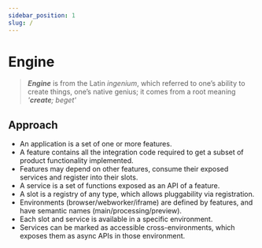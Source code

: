 ```yaml
---
sidebar_position: 1
slug: /
---
```


# Engine

<blockquote style={{ fontSize: '1.6rem' }}>
  <em><strong>Engine</strong></em> is from the Latin <em>ingenium</em>, which referred to one’s ability to create
  things, one’s native genius; it comes from a root meaning <em>'<strong>create</strong>; beget'</em>
</blockquote>

## Approach

- An application is a set of one or more features.
- A feature contains all the integration code required to get a subset of product functionality implemented.
- Features may depend on other features, consume their exposed services and register into their slots.
- A service is a set of functions exposed as an API of a feature.
- A slot is a registry of any type, which allows pluggability via registration.
- Environments (browser/webworker/iframe) are defined by features, and have semantic names (main/processing/preview).
- Each slot and service is available in a specific environment.
- Services can be marked as accessible cross-environments, which exposes them as async APIs in those environment.
